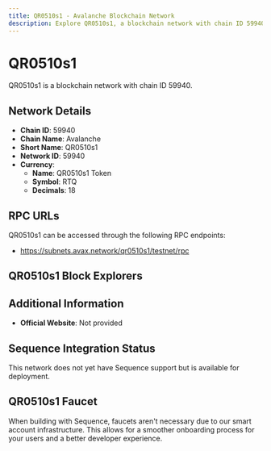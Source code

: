 ```yaml
--- 
title: QR0510s1 - Avalanche Blockchain Network
description: Explore QR0510s1, a blockchain network with chain ID 59940. Learn about its native currency, QR0510s1 Token, and how to interact with the network.
---
```


# QR0510s1

QR0510s1 is a blockchain network with chain ID 59940.

## Network Details

- **Chain ID**: 59940
- **Chain Name**: Avalanche
- **Short Name**: QR0510s1
- **Network ID**: 59940
- **Currency**: 
  - **Name**: QR0510s1 Token
  - **Symbol**: RTQ
  - **Decimals**: 18

## RPC URLs

QR0510s1 can be accessed through the following RPC endpoints:

- https://subnets.avax.network/qr0510s1/testnet/rpc

## QR0510s1 Block Explorers



## Additional Information

- **Official Website**: Not provided

## Sequence Integration Status

This network does not yet have Sequence support but is available for deployment.

## QR0510s1 Faucet

When building with Sequence, faucets aren't necessary due to our smart account infrastructure. This allows for a smoother onboarding process for your users and a better developer experience.
